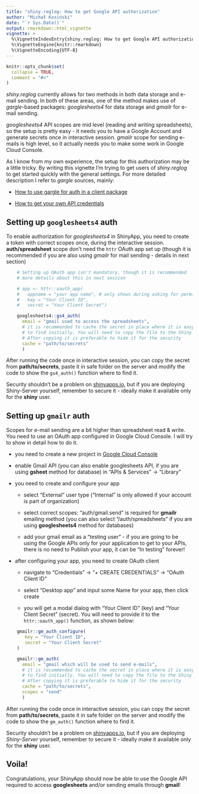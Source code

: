 ```yaml
---
title: "shiny.reglog: How to get Google API authorization"
author: "Michał Kosiński"
date: "`r Sys.Date()`"
output: rmarkdown::html_vignette
vignette: >
  %\VignetteIndexEntry{shiny.reglog: How to get Google API authorization}
  %\VignetteEngine{knitr::rmarkdown}
  %\VignetteEncoding{UTF-8}
---
```


```r
knitr::opts_chunk$set(
  collapse = TRUE,
  comment = "#>"
)
```

*shiny.reglog* currently allows for two methods in both data storage and e-mail sending. In both of these areas, one of the method makes use of *gargle*-based packages: *googlesheets4* for data storage and *gmailr* for e-mail sending.

*googlesheets4* API scopes are mid level (reading and writing spreadsheets), so the setup is pretty easy - it needs you to have a Google Account and generate secrets once in interactive session. *gmailr* scope for sending e-mails is high level, so it actually needs you to make some work in Google Cloud Console.

As I know from my own experience, the setup for this authorization may be a little tricky. By writing this vignette I'm trying to get users of *shiny.reglog* to get started quickly with the general settings. For more detailed description I refer to *gargle* sources, mainly:

-   [How to use gargle for auth in a client package](https://cran.r-project.org/web/packages/gargle/vignettes/gargle-auth-in-client-package.html)

-   [How to get your own API credentials](https://gargle.r-lib.org/articles/get-api-credentials.html)

## Setting up `googlesheets4` auth

To enable authorization for *googlesheets4* in ShinyApp, you need to create a token with correct scopes once, during the interactive session. **auth/spreadsheet** scope don't need the `httr` OAuth app set up (though it is recommended if you are also using *gmailr* for mail sending - details in next section)

```r
    # Setting up OAuth app isn't mandatory, though it is recommended
    # more details about this in next session

    # app <- httr::oauth_app(
    #   appname = "your app name", # only shows during asking for permission in browser 
    #   key = "Your Client ID", 
    #   secret = "Your Client Secret")

    googlesheets4::gs4_auth(
      email = "gmail used to access the spreadsheets",
      # it is recommended to cache the secret in place where it is easy
      # to find initially. You will need to copy the file to the Shiny Server.
      # After copying it is preferable to hide it for the security
      cache = "path/to/secrets"
      )
```

After running the code once in interactive session, you can copy the secret from **path/to/secrets**, paste it in safe folder on the server and modify the code to show the `gs4_auth()` function where to find it.

Security shouldn't be a problem on [shinyapps.io](https://shinyapps.io), but if you are deploying Shiny-Server yourself, remember to secure it - ideally make it available only for the **shiny** user.

## Setting up `gmailr` auth

Scopes for e-mail sending are a bit higher than spreadsheet read & write. You need to use an OAuth app configured in Google Cloud Console. I will try to show in detail how to do it.

-   you need to create a new project in [Google Cloud Console](https://console.cloud.google.com/)

-   enable Gmail API (you can also enable googlesheets API, if you are using **gsheet** method for database) in "APIs & Services" -> "Library"

-   you need to create and configure your app

    -   select "External" user type ("Internal" is only allowed if your account is part of organization)

    -   select correct scopes: "auth/gmail.send" is required for **gmailr** emailing method (you can also select "/auth/spreadsheets" if you are using **googlesheets4** method for databases)

    -   add your gmail email as a "testing user" - if you are going to be using the Google APIs only for your application to get to your APIs, there is no need to Publish your app, it can be "In testing" forever!

-   after configuring your app, you need to create OAuth client

    -   navigate to "Credentials" -> "+ CREATE CREDENTIALS" -> "OAuth Client ID"

    -   select "Desktop app" and input some Name for your app, then click create

    -   you will get a modal dialog with "Your Client ID" (key) and "Your Client Secret" (secret). You will need to provide it to the `httr::oauth_app()` function, as shown below:

```r
    gmailr::gm_auth_configure(
       key = "Your Client ID", 
       secret = "Your Client Secret"
    )

    gmailr::gm_auth(
      email = "gmail which will be used to send e-mails",
      # it is recommended to cache the secret in place where it is easy
      # to find initially. You will need to copy the file to the Shiny Server.
      # After copying it is preferable to hide it for the security
      cache = "path/to/secrets",
      scopes = "send"
      )
```

After running the code once in interactive session, you can copy the secret from **path/to/secrets**, paste it in safe folder on the server and modify the code to show the `gm_auth()` function where to find it.

Security shouldn't be a problem on [shinyapps.io](https://shinyapps.io), but if you are deploying *Shiny-Server* yourself, remember to secure it - ideally make it available only for the **shiny** user.

## Voila!

Congratulations, your ShinyApp should now be able to use the Google API required to access **googlesheets** and/or sending emails through **gmail**!
